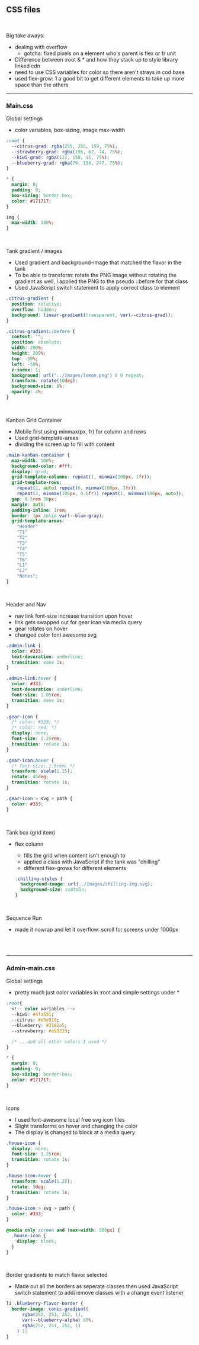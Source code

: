 ## CSS files

</br>

Big take aways:

- dealing with overflow
  <!-- todo example -->
  - gotcha: fixed pixels on a element who's parent is flex or fr unit
- Difference between :root & \* and how they stack up to style library linked cdn
- need to use CSS variables for color so there aren't strays in cod base
- used flex-grow: 1 a good bit to get different elements to take up more space than the others

---

### Main.css

Global settings

- color variables, box-sizing, image max-width

```css
:root {
  --citrus-grad: rgba(255, 255, 159, 75%);
  --strawberry-grad: rgba(196, 62, 74, 75%);
  --kiwi-grad: rgba(122, 150, 15, 75%);
  --blueberry-grad: rgba(79, 134, 247, 75%);
}

* {
  margin: 0;
  padding: 0;
  box-sizing: border-box;
  color: #171717;
}

img {
  max-width: 100%;
}
```

</br>

Tank gradient / images

- Used gradient and background-image that matched the flavor in the tank
- To be able to transform: rotate the PNG image without rotating the gradient as well, I applied the PNG to the pseudo ::before for that class
- Used JavaScript switch statement to apply correct class to element
<!-- todo what was the z-index issue I had to fix -->

```css
.citrus-gradient {
  position: relative;
  overflow: hidden;
  background: linear-gradient(transparent, var(--citrus-grad));
}

.citrus-gradient::before {
  content: "";
  position: absolute;
  width: 200%;
  height: 200%;
  top: -50%;
  left: -50%;
  z-index: 1;
  background: url("../Images/lemon.png") 0 0 repeat;
  transform: rotate(10deg);
  background-size: 8%;
  opacity: 4%;
}
```

</br>

Kanban Grid Container

- Mobile first using minmax(px, fr) for column and rows
- Used grid-template-areas
- dividing the screen up to fill with content

```css
.main-kanban-container {
  max-width: 100%;
  background-color: #fff;
  display: grid;
  grid-template-columns: repeat(1, minmax(200px, 1fr));
  grid-template-rows:
    repeat(1, auto) repeat(6, minmax(100px, 1fr))
    repeat(2, minmax(100px, 0.6fr)) repeat(1, minmax(100px, auto));
  gap: 0.5rem 30px;
  margin: auto;
  padding-inline: 1rem;
  border: 1px solid var(--blue-gray);
  grid-template-areas:
    "Header"
    "T1"
    "T2"
    "T3"
    "T4"
    "T5"
    "T6"
    "L1"
    "L2"
    "Notes";
}
```

</br>

Header and Nav

- nav link font-size increase transition upon hover
- link gets swapped out for gear ican via media query
- gear rotates on hover
- changed color font awesome svg
<!-- todo stop link expanding also making header move.  -->

```css
.admin-link {
  color: #333;
  text-decoration: underline;
  transition: ease 1s;
}

.admin-link:hover {
  color: #333;
  text-decoration: underline;
  font-size: 1.05rem;
  transition: ease 1s;
}

.gear-icon {
  /* color: #333; */
  /* color: red; */
  display: none;
  font-size: 1.25rem;
  transition: rotate 1s;
}

.gear-icon:hover {
  /* font-size: 1.5rem; */
  transform: scale(1.25);
  rotate: 45deg;
  transition: rotate 1s;
}

.gear-icon > svg > path {
  color: #333;
}
```

</br>

Tank box (grid item)

- flex column

  - fills the grid when content isn't enough to
  - applied a class with JavaScript if the tank was "chilling"
  - different flex-grows for different elements

  ```css
  .chilling-styles {
    background-image: url(../Images/chilling-img.svg);
    background-size: contain;
  }
  ```

  </br>

Sequence Run

<!-- todo: does the container need to be flex if its child is also flex? -->

- made it nowrap and let it overflow: scroll for screens under 1000px

</br>
</br>

---

### Admin-main.css

Global settings

- pretty much just color variables in :root and simple settings under \*

```css
:root{
  <!-- color variables -->
  --kiwi: #4fa531;
  --citrus: #e5e919;
  --blueberry: #3182a5;
  --strawberry: #e93219;

  /* ...and all other colors I used */
}

* {
  margin: 0;
  padding: 0;
  box-sizing: border-box;
  color: #171717;
}
```

</br>

Icons

- I used font-awesome local free svg icon files
- Slight transforms on hover and changing the color
- The display is changed to block at a media query
<!-- todo is js involved in the icon display? -->

```css
.house-icon {
  display: none;
  font-size: 1.25rem;
  transition: rotate 1s;
}

.house-icon:hover {
  transform: scale(1.25);
  rotate: 5deg;
  transition: rotate 1s;
}

.house-icon > svg > path {
  color: #333;
}

@media only screen and (max-width: 500px) {
  .house-icon {
    display: block;
  }
}
```

</br>

Border gradients to match flavor selected

- Made out all the borders as seperate classes then used JavaScript switch statement to add/remove classes with a change event listener

```css
li .blueberry-flavor-border {
  border-image: conic-gradient(
      rgba(252, 251, 252, 1),
      var(--blueberry-alpha) 80%,
      rgba(252, 251, 252, 1)
    ) 1;
}
```

</br>
